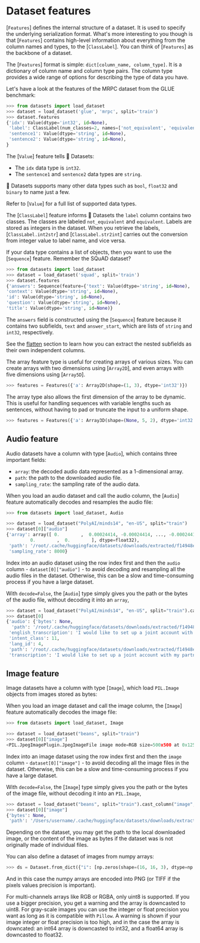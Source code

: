 # Dataset features

[`Features`] defines the internal structure of a dataset. It is used to specify the underlying serialization format. What's more interesting to you though is that [`Features`] contains high-level information about everything from the column names and types, to the [`ClassLabel`]. You can think of [`Features`] as the backbone of a dataset.

The [`Features`] format is simple: `dict[column_name, column_type]`. It is a dictionary of column name and column type pairs. The column type provides a wide range of options for describing the type of data you have.

Let's have a look at the features of the MRPC dataset from the GLUE benchmark:

```py
>>> from datasets import load_dataset
>>> dataset = load_dataset('glue', 'mrpc', split='train')
>>> dataset.features
{'idx': Value(dtype='int32', id=None),
 'label': ClassLabel(num_classes=2, names=['not_equivalent', 'equivalent'], names_file=None, id=None),
 'sentence1': Value(dtype='string', id=None),
 'sentence2': Value(dtype='string', id=None),
}
```

The [`Value`] feature tells 🤗 Datasets:

- The `idx` data type is `int32`.
- The `sentence1` and `sentence2` data types are `string`.

🤗 Datasets supports many other data types such as `bool`, `float32` and `binary` to name just a few.

<Tip>

Refer to [`Value`] for a full list of supported data types.

</Tip>

The [`ClassLabel`] feature informs 🤗 Datasets the `label` column contains two classes. The classes are labeled `not_equivalent` and `equivalent`. Labels are stored as integers in the dataset. When you retrieve the labels, [`ClassLabel.int2str`] and [`ClassLabel.str2int`] carries out the conversion from integer value to label name, and vice versa.

If your data type contains a list of objects, then you want to use the [`Sequence`] feature. Remember the SQuAD dataset?

```py
>>> from datasets import load_dataset
>>> dataset = load_dataset('squad', split='train')
>>> dataset.features
{'answers': Sequence(feature={'text': Value(dtype='string', id=None), 'answer_start': Value(dtype='int32', id=None)}, length=-1, id=None),
'context': Value(dtype='string', id=None),
'id': Value(dtype='string', id=None),
'question': Value(dtype='string', id=None),
'title': Value(dtype='string', id=None)}
```

The `answers` field is constructed using the [`Sequence`] feature because it contains two subfields, `text` and `answer_start`, which are lists of `string` and `int32`, respectively.

<Tip>

See the [flatten](./process#flatten) section to learn how you can extract the nested subfields as their own independent columns.

</Tip>

The array feature type is useful for creating arrays of various sizes. You can create arrays with two dimensions using [`Array2D`], and even arrays with five dimensions using [`Array5D`]. 

```py
>>> features = Features({'a': Array2D(shape=(1, 3), dtype='int32')})
```

The array type also allows the first dimension of the array to be dynamic. This is useful for handling sequences with variable lengths such as sentences, without having to pad or truncate the input to a uniform shape.

```py
>>> features = Features({'a': Array3D(shape=(None, 5, 2), dtype='int32')})
```

## Audio feature

Audio datasets have a column with type [`Audio`], which contains three important fields:

* `array`: the decoded audio data represented as a 1-dimensional array.
* `path`: the path to the downloaded audio file.
* `sampling_rate`: the sampling rate of the audio data.

When you load an audio dataset and call the audio column, the [`Audio`] feature automatically decodes and resamples the audio file:

```py
>>> from datasets import load_dataset, Audio

>>> dataset = load_dataset("PolyAI/minds14", "en-US", split="train")
>>> dataset[0]["audio"]
{'array': array([ 0.        ,  0.00024414, -0.00024414, ..., -0.00024414,
         0.        ,  0.        ], dtype=float32),
 'path': '/root/.cache/huggingface/datasets/downloads/extracted/f14948e0e84be638dd7943ac36518a4cf3324e8b7aa331c5ab11541518e9368c/en-US~JOINT_ACCOUNT/602ba55abb1e6d0fbce92065.wav',
 'sampling_rate': 8000}
```

<Tip warning={true}>

Index into an audio dataset using the row index first and then the `audio` column - `dataset[0]["audio"]` - to avoid decoding and resampling all the audio files in the dataset. Otherwise, this can be a slow and time-consuming process if you have a large dataset.

</Tip>

With `decode=False`, the [`Audio`] type simply gives you the path or the bytes of the audio file, without decoding it into an `array`, 

```py
>>> dataset = load_dataset("PolyAI/minds14", "en-US", split="train").cast_column("audio", Audio(decode=False))
>>> dataset[0]
{'audio': {'bytes': None,
  'path': '/root/.cache/huggingface/datasets/downloads/extracted/f14948e0e84be638dd7943ac36518a4cf3324e8b7aa331c5ab11541518e9368c/en-US~JOINT_ACCOUNT/602ba55abb1e6d0fbce92065.wav'},
 'english_transcription': 'I would like to set up a joint account with my partner',
 'intent_class': 11,
 'lang_id': 4,
 'path': '/root/.cache/huggingface/datasets/downloads/extracted/f14948e0e84be638dd7943ac36518a4cf3324e8b7aa331c5ab11541518e9368c/en-US~JOINT_ACCOUNT/602ba55abb1e6d0fbce92065.wav',
 'transcription': 'I would like to set up a joint account with my partner'}
```

## Image feature

Image datasets have a column with type [`Image`], which load `PIL.Image` objects from images stored as bytes:

When you load an image dataset and call the image column, the [`Image`] feature automatically decodes the image file:

```py
>>> from datasets import load_dataset, Image

>>> dataset = load_dataset("beans", split="train")
>>> dataset[0]["image"]
<PIL.JpegImagePlugin.JpegImageFile image mode=RGB size=500x500 at 0x125506CF8>
```

<Tip warning={true}>

Index into an image dataset using the row index first and then the `image` column - `dataset[0]["image"]` - to avoid decoding all the image files in the dataset. Otherwise, this can be a slow and time-consuming process if you have a large dataset.

</Tip>

With `decode=False`, the [`Image`] type simply gives you the path or the bytes of the image file, without decoding it into an `PIL.Image`, 

```py
>>> dataset = load_dataset("beans", split="train").cast_column("image", Image(decode=False))
>>> dataset[0]["image"]
{'bytes': None,
 'path': '/Users/username/.cache/huggingface/datasets/downloads/extracted/772e7c1fba622cff102b85dd74bcce46e8168634df4eaade7bedd3b8d91d3cd7/train/healthy/healthy_train.265.jpg'}
```

Depending on the dataset, you may get the path to the local downloaded image, or the content of the image as bytes if the dataset was is not originally made of individual files.

You can also define a dataset of images from numpy arrays:

```python
>>> ds = Dataset.from_dict({"i": [np.zeros(shape=(16, 16, 3), dtype=np.uint8)]}, features=Features({"i": Image()}))
```

And in this case the numpy arrays are encoded into PNG (or TIFF if the pixels values precision is important).

For multi-channels arrays like RGB or RGBA, only uint8 is supported. If you use a bigger precision, you get a warning and the array is downcasted to uint8.
For gray-scale images you can use the integer or float precision you want as long as it is compatible with `Pillow`. A warning is shown if your image integer or float precision is too high, and in the case the array is downcated: an int64 array is downcasted to int32, and a float64 array is downcasted to float32. 
